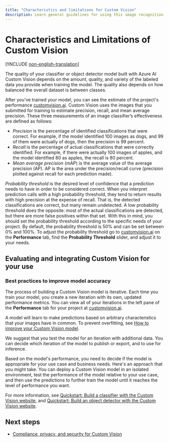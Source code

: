 ```yaml
---
title: "Characteristics and limitations for Custom Vision"
description: Learn general guidelines for using this image recognition service from Azure.
---
```


# Characteristics and Limitations of Custom Vision

[!INCLUDE [non-english-translation](../includes/non-english-translation)]

The quality of your classifier or object detector model built with Azure AI Custom Vision depends on the amount, quality, and variety of the labeled data you provide when training the model. The quality also depends on how balanced the overall dataset is between classes.

After you've trained your model, you can see the estimate of the project's performance [customvision.ai](http://customvision.ai). Custom Vision uses the images that you submitted for training to estimate precision, recall, and mean average precision. These three measurements of an image classifier’s effectiveness are defined as follows:

* *Precision* is the percentage of identified classifications that were correct. For example, if the model identified 100 images as dogs, and 99 of them were actually of dogs, then the precision is 99 percent.
* *Recall* is the percentage of actual classifications that were correctly identified. For example, if there were actually 100 images of apples, and the model identified 80 as apples, the recall is 80 percent.
* *Mean average precision* (mAP) is the average value of the average precision (AP). AP is the area under the precision/recall curve (precision plotted against recall for each prediction made).

*Probability threshold* is the desired level of confidence that a prediction needs to have in order to be considered correct. 
When you interpret prediction calls with a high probability threshold, they  tend to return results with high precision at the expense of recall. That is, the detected classifications are correct, but many remain undetected. A low probability threshold does the opposite: most of the actual classifications are detected, but there are more false positives within that set. With this in mind, you should set the probability threshold according to the specific needs of your project. By default, the probability threshold is 50% and can be set between 0% and 100%. To adjust the probability threshold go to [customvision.ai](http://customvision.ai) on the **Performance** tab, find the **Probability Threshold** slider, and adjust it to your needs.

## Evaluating and integrating Custom Vision for your use

### Best practices to improve model accuracy

The process of building a Custom Vision model is iterative. Each time you train your model, you create a new iteration with its own, updated performance metrics. You can view all of your iterations in the left pane of the **Performance** tab for your project at [customvision.ai](http://customvision.ai). 

A model will learn to make predictions based on arbitrary characteristics that your images have in common. To prevent overfitting, see [How to improve your Custom Vision model](/azure/ai-services/custom-vision-service/getting-started-improving-your-classifier).

We suggest that you test the model for an iteration with additional data. You can decide which iteration of the model to publish or export, and to use for inference.

Based on the model's performance, you need to decide if the model is appropriate for your use case and business needs. Here's an approach that you might take. You can deploy a Custom Vision model in an isolated environment, test the performance of the model relative to your use case, and then use the predictions to further train the model until it reaches the level of performance you want. 

For more information, see [Quickstart: Build a classifier with the Custom Vision website](/azure/ai-services/custom-vision-service/getting-started-build-a-classifier), and [Quickstart: Build an object detector with the Custom Vision website](/azure/ai-services/custom-vision-service/get-started-build-detector).

## Next steps

* [Compliance, privacy, and security for Custom Vision ](custom-vision-cvs-data-privacy-security)
